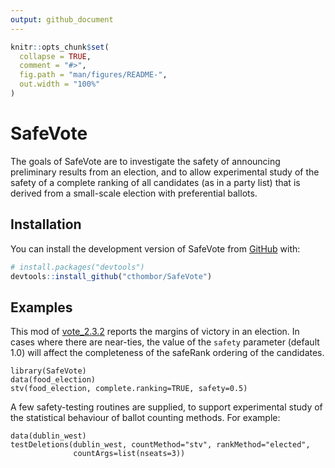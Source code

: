 ```yaml
---
output: github_document
---
```


<!-- README.md is generated from README.Rmd. Please edit that file -->

```r
knitr::opts_chunk$set(
  collapse = TRUE,
  comment = "#>",
  fig.path = "man/figures/README-",
  out.width = "100%"
)
```

# SafeVote

<!-- badges: start -->
<!-- badges: end -->

The goals of SafeVote are to investigate the safety of announcing preliminary
results from an election, and to allow experimental study of the safety of a
complete ranking of all candidates (as in a party list) that is derived from a
small-scale election with preferential ballots.

## Installation

You can install the development version of SafeVote from
[GitHub](https://github.com/) with:

``` r
# install.packages("devtools")
devtools::install_github("cthombor/SafeVote")
```

## Examples

This mod of
[vote_2.3.2](https://cran.r-project.org/web/packages/vote/index.html) reports
the margins of victory in an election.  In cases where there are near-ties, the
value of the `safety` parameter (default 1.0) will affect the completeness of
the safeRank ordering of the candidates.

```
library(SafeVote)
data(food_election)
stv(food_election, complete.ranking=TRUE, safety=0.5)
```

A few safety-testing routines are supplied, to support experimental study of the
statistical behaviour of ballot counting methods.  For example:

```
data(dublin_west)
testDeletions(dublin_west, countMethod="stv", rankMethod="elected",
              countArgs=list(nseats=3))
```

